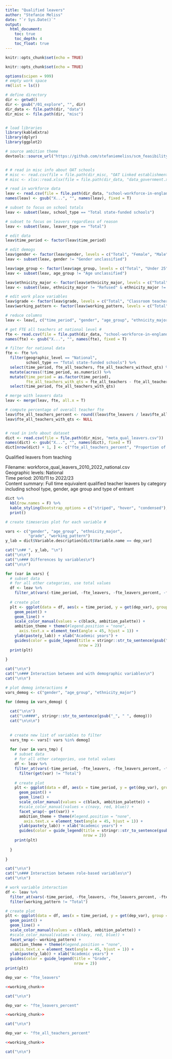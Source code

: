 ```yaml
---
title: "Qualified leavers"
author: "Stefanie Meliss"
date: "`r Sys.Date()`"
output:
  html_document:
    toc: true
    toc_depth: 4
    toc_float: true
---
```


```r
knitr::opts_chunk$set(echo = TRUE)

knitr::opts_chunk$set(echo = TRUE)

options(scipen = 999)
# empty work space
rm(list = ls())

# define directory
dir <- getwd()
dir <- gsub("/01_explore", "", dir)
dir_data <- file.path(dir, "data")
dir_misc <- file.path(dir, "misc")


# load libraries
library(kableExtra)
library(dplyr)
library(ggplot2)

# source ambition theme
devtools::source_url("https://github.com/stefaniemeliss/scm_feasibility/blob/main/functions.R?raw=TRUE")


# # read in misc info about OAT schools
# misc <- read.csv(file = file.path(dir_misc, "OAT Linked establishments.csv"))
# misc <- xlsx::read.xlsx(file = file.path(dir_data, "data_government.xlsx"), sheetName = "data_OAT")

# read in workforce data
leav <- read.csv(file = file.path(dir_data, "school-workforce-in-england", "2023", "data", "workforce_qual_leavers_2010_2022_national.csv"))
names(leav) <- gsub("X...", "", names(leav), fixed = T)

# subset to focus on school totals 
leav <- subset(leav, school_type == "Total state-funded schools")

# subset to focus on leavers regardless of reason
leav <- subset(leav, leaver_type == "Total")

# edit data 
leav$time_period <- factor(leav$time_period)

# edit demogs
leav$gender <- factor(leav$gender, levels = c("Total", "Female", "Male", "Gender unclassified"))
leav <- subset(leav, gender != "Gender unclassified")

leav$age_group <- factor(leav$age_group, levels = c("Total", "Under 25", "25 to 29", "30 to 39", "40 to 49", "50 to 59", "60 and over", "Age unclassified"))
leav <- subset(leav, age_group != "Age unclassified")

leav$ethnicity_major <- factor(leav$ethnicity_major, levels = c("Total", "White", "Black or Black British", "Asian or Asian British", "Any other Mixed background", "Any other ethnic group", "Refused", "Information not yet obtained"))
leav <- subset(leav, ethnicity_major != "Refused" & ethnicity_major != "Information not yet obtained")

# edit work place variables
leav$grade <- factor(leav$grade, levels = c("Total", "Classroom teacher", "Deputy or assistant head", "Head teacher"))
leav$working_pattern <- factor(leav$working_pattern, levels = c("Total", "Full-time", "Part-time"))

# reduce columns
leav <- leav[, c("time_period", "gender", "age_group", "ethnicity_major", "grade", "working_pattern", "fte_leavers", "fte_leavers_percent")]

# get FTE all teachers at national level #
fte <- read.csv(file = file.path(dir_data, "school-workforce-in-england", "2023", "data", "workforce_2010_2023_fte_hc_nat_reg_la.csv"))
names(fte) <- gsub("X...", "", names(fte), fixed = T)

# filter for national data
fte <- fte %>% 
  filter(geographic_level == "National",
         school_type == "Total state-funded schools") %>%
  select(time_period, fte_all_teachers, fte_all_teachers_without_qts) %>%
  mutate(across(!time_period, as.numeric)) %>%
  mutate(time_period = as.factor(time_period),
         fte_all_teachers_with_qts = fte_all_teachers - fte_all_teachers_without_qts) %>%
  select(time_period, fte_all_teachers_with_qts)

# merge with leavers data
leav <- merge(leav, fte, all.x = T)

# compute percentage of overall teacher fte
leav$fte_all_teachers_percent <- round((leav$fte_leavers / leav$fte_all_teachers_with_qts) * 100, 1)
leav$fte_all_teachers_with_qts <- NULL


# read in info about dataset
dict <- read.csv(file = file.path(dir_misc, "meta_qual_leavers.csv"))
names(dict) <- gsub("X...", "", names(dict), fixed = T)
dict[nrow(dict) + 1, ] <- c("fte_all_teachers_percent", "Proportion of leavers wrt national teacher workforce")

```

Qualified leavers from teaching  

Filename: workforce_qual_leavers_2010_2022_national.csv  
Geographic levels: National  
Time period: 2010/11 to 2022/23  
Content summary: Full time equivalent qualified teacher leavers by category including school type, gender, age group and type of entrant  


```r
dict %>%
  kbl(row.names = F) %>%
  kable_styling(bootstrap_options = c("striped", "hover", "condensed"), fixed_thead = T) %>% 
  print()
```



```r

# create timeseries plot for each variable #

vars <- c("gender", "age_group", "ethnicity_major", 
          "grade", "working_pattern")
y_lab = dict$Variable.description[dict$Variable.name == dep_var]

cat("\n## ", y_lab, "\n")
cat("\n\n")
cat("\n### Differences by variables\n")
cat("\n\n")

for (var in vars) {
  # subset data
  # for all other categories, use total values
  df <- leav %>%
    filter_at(vars(-time_period, -fte_leavers, -fte_leavers_percent, -fte_all_teachers_percent, -{var}), all_vars(. == "Total")) 
  
  # create plot
  plt <- ggplot(data = df, aes(x = time_period, y = get(dep_var), group = get(var), col = get(var))) +
    geom_point() + 
    geom_line() + 
    scale_color_manual(values = c(black, ambition_palette)) +
    ambition_theme + theme(#legend.position = "none",  
      axis.text.x = element_text(angle = 45, hjust = 1)) +
    ylab(paste(y_lab)) + xlab("Academic years") + 
    guides(color = guide_legend(title = stringr::str_to_sentence(gsub("_", " ", var)),
                                nrow = 2))
  print(plt)
  
}

cat("\n\n")
cat("\n### Interaction between and with demographic variables\n")
cat("\n\n")

# plot demog interactions #
vars_demog <- c("gender", "age_group", "ethnicity_major")

for (demog in vars_demog) {
  
  cat("\n\n")
  cat("\n####", stringr::str_to_sentence(gsub("_", " ", demog)))
  cat("\n\n\n")
  
  
  # create new list of variables to filter
  vars_tmp <- vars[! vars %in% demog]
  
  for (var in vars_tmp) {
    # subset data
    # for all other categories, use total values
    df <- leav %>%
    filter_at(vars(-time_period, -fte_leavers, -fte_leavers_percent, -fte_all_teachers_percent, -{var}, -{demog}), all_vars(. == "Total")) %>%
      filter(get(var) != "Total")
    
    # create plot
    plt <- ggplot(data = df, aes(x = time_period, y = get(dep_var), group = get(demog), col = get(demog))) +
      geom_point() + 
      geom_line() + 
      scale_color_manual(values = c(black, ambition_palette)) +
      #scale_color_manual(values = c(navy, red, blue)) +
      facet_wrap(~ get(var)) +
      ambition_theme + theme(#legend.position = "none",  
        axis.text.x = element_text(angle = 45, hjust = 1)) +
      ylab(paste(y_lab)) + xlab("Academic years") + 
      guides(color = guide_legend(title = stringr::str_to_sentence(gsub("_", " ", demog)),
                                  nrow = 2))
    print(plt)
    
  }
  
}

cat("\n\n")
cat("\n### Interaction between role-based variables\n")
cat("\n\n")

# work variable interaction
df <- leav %>%
  filter_at(vars(-time_period, -fte_leavers, -fte_leavers_percent, -fte_all_teachers_percent, -grade, -working_pattern), all_vars(. == "Total")) %>%
  filter(working_pattern != "Total")

# create plot
plt <- ggplot(data = df, aes(x = time_period, y = get(dep_var), group = grade, col = grade)) +
  geom_point() + 
  geom_line() + 
  scale_color_manual(values = c(black, ambition_palette)) +
  #scale_color_manual(values = c(navy, red, blue)) +
  facet_wrap(~ working_pattern) +
  ambition_theme + theme(#legend.position = "none",  
    axis.text.x = element_text(angle = 45, hjust = 1)) +
  ylab(paste(y_lab)) + xlab("Academic years") + 
  guides(color = guide_legend(title = "Grade",
                              nrow = 2))
print(plt)

```



```r
dep_var <- "fte_leavers"

<<working_chunk>>

cat("\n\n")

dep_var <- "fte_leavers_percent"

<<working_chunk>>

cat("\n\n")

dep_var <- "fte_all_teachers_percent"

<<working_chunk>>

cat("\n\n")
```

